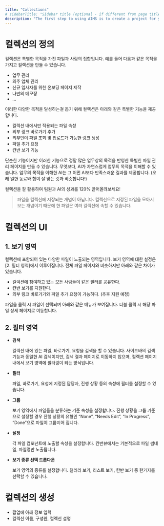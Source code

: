 ```yaml
---
title: "Collections"
# sidebarTitle: "Sidebar title (optional - if different from page title)"
description: "The first step to using AIMS is to create a project for your team."
---
```


# 컬렉션의 정의

컬렉션은 특별한 목적을 가진 파일과 사람의 집합입니다. 예를 들어 다음과 같은 목적을 가지고 컬렉션을 만들 수 있습니다.

- 업무 관리
- 외주 업체 관리
- 신규 입사자를 위한 온보딩 페이지 제작
- 나만의 메모장
- …

이러한 다양한 목적을 달성하는걸 돕기 위해 컬렉션은 아래와 같은 특별한 기능을 제공합니다.

- 컬렉션 내에서만 적용되는 파일 속성
- 외부 링크 바로가기 추가
- 외부인이 파일 조회 및 업로드가 가능한 링크 생성
- 파일 추가 요청
- 칸반 보기 기능

단순한 기능이지만 이러한 기능으로 정말 많은 업무상의 목적을 반영한 특별한 파일 관리 페이지를 만들 수 있습니다. 무엇보다, AI가 자연스럽게 업무의 목적을 이해할 수 있습니다. 업무의 목적을 이해한 AI는 그 어떤 AI보다 만족스러운 결과를 제공합니다. (오래 일한 동료와 합이 잘 맞는 것과 비슷합니다!)

컬렉션을 잘 활용하여 팀원과 AI의 성과를 120% 끌어올려보세요!

> 파일을 컬렉션에 저장되는 개념이 아닙니다. 컬렉션으로 지정된 파일을 모아서 보는 개념이기 때문에 한 파일은 여러 컬렉션에 속할 수 있습니다.

# 컬렉션의 UI

## 1. 보기 영역

컬렉션에 포함되어 있는 다양한 파일이 노출되는 영역입니다. 보기 영역에 대한 설정은 [2. 필터 영역]에서 이루어집니다. 전체 파일 페이지와 비슷하지만 아래와 같은 차이가 있습니다.

- 컬렉션에 참여하고 있는 모든 사람들이 같은 필터를 공유한다.
- 칸반 보기를 지원한다.
- 외부 링크 바로가기와 파일 추가 요청이 가능하다. (추후 지원 예정)

파일을 클릭 시 파일이 선택되며 아래와 같은 메뉴가 보여집니다. 더블 클릭 시 해당 파일 상세 페이지로 이동합니다.

## 2. 필터 영역

- **검색**
    
    컬렉션 내에 있는 파일, 바로가기, 요청을 검색을 할 수 있습니다. 사이드바의 검색 기능과 동일한 AI 검색이지만, 검색 결과 페이지로 이동하지 않으며, 컬렉션 페이지 내에서 보기 영역에 필터링이 되는 방식입니다. 
    
- **필터**
    
    파일, 바로가기, 요청에 지정된 담당자, 진행 상황 등의 속성에 필터를 설정할 수 있습니다.
    
- **그룹**
    
    보기 영역에서 파일들을 분류하는 기준 속성을 설정합니다. 진행 상황을 그룹 기준으로 설정할 경우 진행 상황의 유형인 “None”, “Needs Edit”, “In Progress”, “Done”으로 파일이 그룹지어 집니다.
    
- **설정**
    
    각 파일 컴포넌트에 노출할 속성을 설정합니다. 칸반뷰에서는 기본적으로 파일 썸네일, 파일명만 노출됩니다.
    
- **보기 종류 선택 드롭다운**
    
    보기 영역의 종류를 설정합니다. 갤러리 보기, 리스트 보기, 칸반 보기 중 한가지를 선택할 수 있습니다.

# 컬렉션의 생성
- 팝업에 아래 정보 입력
- 컬렉션 이름, 구성원, 컬렉션 설명